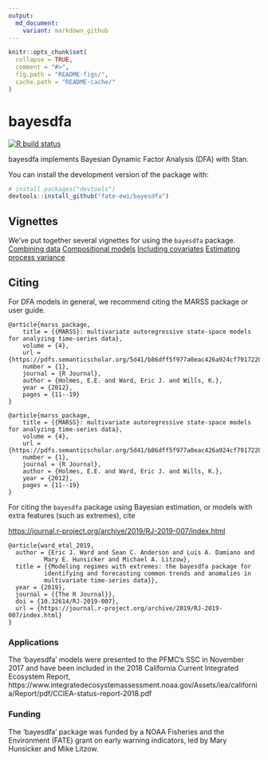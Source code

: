 ```yaml
---
output:
  md_document:
    variant: markdown_github
---
```


<!-- README.md is generated from README.Rmd. Please edit that file -->

```r
knitr::opts_chunk$set(
  collapse = TRUE,
  comment = "#>",
  fig.path = "README-figs/",
  cache.path = "README-cache/"
)
```

# bayesdfa

[![R build status](https://github.com/fate-ewi/bayesdfa/workflows/R-CMD-check/badge.svg)](https://github.com/fate-ewi/bayesdfa/actions)
  
bayesdfa implements Bayesian Dynamic Factor Analysis (DFA) with Stan.

You can install the development version of the package with:

```r
# install.packages("devtools")
devtools::install_github("fate-ewi/bayesdfa")
```

## Vignettes
We've put together several vignettes for using the `bayesdfa` package.
[Combining data](https://fate-ewi.github.io/bayesdfa/articles/combining_data.html)
[Compositional models](https://fate-ewi.github.io/bayesdfa/articles/compositional.html)
[Including covariates](https://fate-ewi.github.io/bayesdfa/articles/covariates.html)
[Estimating process variance](https://fate-ewi.github.io/bayesdfa/articles/estimate_process_sigma.html)

## Citing

For DFA models in general, we recommend citing the MARSS package or user guide.

```
@article{marss_package,
	title = {{MARSS}: multivariate autoregressive state-space models for analyzing time-series data},
	volume = {4},
	url = {https://pdfs.semanticscholar.org/5d41/b86dff5f977a0eac426a924cf7917220fc9a.pdf},
	number = {1},
	journal = {R Journal},
	author = {Holmes, E.E. and Ward, Eric J. and Wills, K.},
	year = {2012},
	pages = {11--19}
}
```

```
@article{marss_package,
	title = {{MARSS}: multivariate autoregressive state-space models for analyzing time-series data},
	volume = {4},
	url = {https://pdfs.semanticscholar.org/5d41/b86dff5f977a0eac426a924cf7917220fc9a.pdf},
	number = {1},
	journal = {R Journal},
	author = {Holmes, E.E. and Ward, Eric J. and Wills, K.},
	year = {2012},
	pages = {11--19}
}
```

For citing the `bayesdfa` package using Bayesian estimation, or models with 
extra features (such as extremes), cite 

<https://journal.r-project.org/archive/2019/RJ-2019-007/index.html>

```
@article{ward_etal_2019,
  author = {Eric J. Ward and Sean C. Anderson and Luis A. Damiano and
          Mary E. Hunsicker and Michael A. Litzow},
  title = {{Modeling regimes with extremes: the bayesdfa package for
          identifying and forecasting common trends and anomalies in
          multivariate time-series data}},
  year = {2019},
  journal = {{The R Journal}},
  doi = {10.32614/RJ-2019-007},
  url = {https://journal.r-project.org/archive/2019/RJ-2019-007/index.html}
}
```

### Applications

The 'bayesdfa' models were presented to the PFMC's SSC in November 2017 and have been included in the 2018 California Current Integrated Ecosystem Report, https://www.integratedecosystemassessment.noaa.gov/Assets/iea/california/Report/pdf/CCIEA-status-report-2018.pdf

### Funding 
The 'bayesdfa' package was funded by a NOAA Fisheries and the Environment (FATE) grant on early warning indicators, led by Mary Hunsicker and Mike Litzow. 


